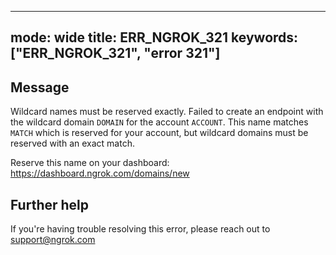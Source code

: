 
---
mode: wide
title: ERR_NGROK_321
keywords: ["ERR_NGROK_321", "error 321"]
---

## Message
Wildcard names must be reserved exactly.
Failed to create an endpoint with the wildcard domain `DOMAIN` for the account `ACCOUNT`.
This name matches `MATCH` which is reserved for your account, but
wildcard domains must be reserved with an exact match.

Reserve this name on your dashboard: https://dashboard.ngrok.com/domains/new




## Further help
If you're having trouble resolving this error, please reach out to [support@ngrok.com](mailto:support@ngrok.com?subject=Help%20with%20ERR_NGROK_321)

